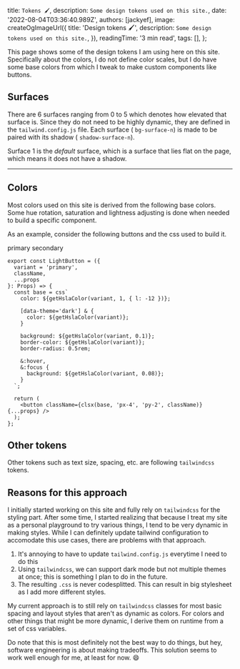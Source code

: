 

  title: `Tokens 🖌️`,
  description: `Some design tokens used on this site.`,
  date: '2022-08-04T03:36:40.989Z',
  authors: [jackyef],
  image: createOgImageUrl({
    title: 'Design tokens 🖌️',
    description: `Some design tokens used on this site.`,
  }),
  readingTime: '3 min read',
  tags: [],
};

<!--start-->

This page shows some of the design tokens I am using here on this site.
Specifically about the colors, I do not define color scales, but I do have some
base colors from which I tweak to make custom components like buttons.

<!--more-->

## Surfaces

There are 6 surfaces ranging from 0 to 5 which denotes how elevated that surface
is. Since they do not need to be highly dynamic, they are defined in the
`tailwind.config.js` file. Each surface ( `bg-surface-n`) is made to be paired
with its shadow ( `shadow-surface-n`).

Surface 1 is the _default_ surface, which is a surface that lies flat on the
page, which means it does not have a shadow.

<Surfaces />

---

## Colors

Most colors used on this site is derived from the following base colors. Some
hue rotation, saturation and lightness adjusting is done when needed to build a
specific component.

<Colors />

As an example, consider the following buttons and the css used to build it.

<div className={clsx('flex flex-wrap space-x-4')}>
  <LightButton variant="primary">primary</LightButton>
  <LightButton variant="secondary">secondary</LightButton>
</div>

```tsx
export const LightButton = ({
  variant = 'primary',
  className,
  ...props
}: Props) => {
  const base = css`
    color: ${getHslaColor(variant, 1, { l: -12 })};

    [data-theme='dark'] & {
      color: ${getHslaColor(variant)};
    }

    background: ${getHslaColor(variant, 0.1)};
    border-color: ${getHslaColor(variant)};
    border-radius: 0.5rem;

    &:hover,
    &:focus {
      background: ${getHslaColor(variant, 0.08)};
    }
  `;

  return (
    <button className={clsx(base, 'px-4', 'py-2', className)} {...props} />
  );
};
```

## Other tokens

Other tokens such as text size, spacing, etc. are following `tailwindcss`
tokens.

## Reasons for this approach

I initially started working on this site and fully rely on `tailwindcss` for the
styling part. After some time, I started realizing that because I treat my site
as a personal playground to try various things, I tend to be very dynamic in
making styles. While I can definitely update tailwind configuration to
accomodate this use cases, there are problems with that approach.

1. It's annoying to have to update `tailwind.config.js` everytime I need to do
   this
2. Using `tailwindcss`, we can support dark mode but not multiple themes at
   once; this is something I plan to do in the future.
3. The resulting `.css` is never codesplitted. This can result in big stylesheet
   as I add more different styles.

My current approach is to still rely on `tailwindcss` classes for most basic
spacing and layout styles that aren't as dynamic as colors. For colors and other
things that might be more dynamic, I derive them on runtime from a set of css
variables.

Do note that this is most definitely not the best way to do things, but hey,
software engineering is about making tradeoffs. This solution seems to work well
enough for me, at least for now. 😄
